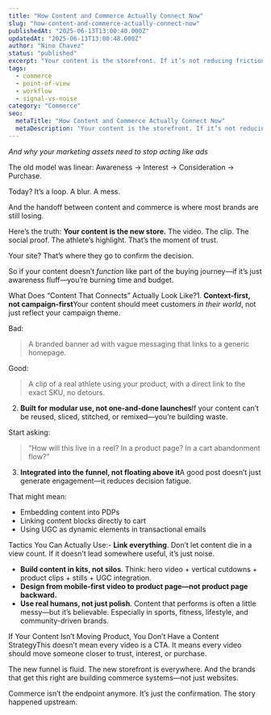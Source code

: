 ```yaml
---
title: "How Content and Commerce Actually Connect Now"
slug: "how-content-and-commerce-actually-connect-now"
publishedAt: "2025-06-13T13:00:40.000Z"
updatedAt: "2025-06-13T13:00:48.000Z"
author: "Nino Chavez"
status: "published"
excerpt: "Your content is the storefront. If it’s not reducing friction or moving someone closer to a decision, it’s not connected to commerce at all."
tags:
  - commerce
  - point-of-view
  - workflow
  - signal-vs-noise
category: "Commerce"
seo:
  metaTitle: "How Content and Commerce Actually Connect Now"
  metaDescription: "Your content is the storefront. If it’s not reducing friction or moving someone closer to a decision, it’s not connected to commerce at all."
---
```


*And why your marketing assets need to stop acting like ads*

The old model was linear:
Awareness → Interest → Consideration → Purchase.

Today? It’s a loop. A blur. A mess.

And the handoff between content and commerce is where most brands are still losing.

Here’s the truth:
**Your content is the new store.**
The video. The clip. The social proof. The athlete’s highlight.
That’s the moment of trust.

Your site? That’s where they go to confirm the decision.

So if your content doesn’t *function* like part of the buying journey—if it’s just awareness fluff—you’re burning time and budget.

What Does “Content That Connects” Actually Look Like?1. **Context-first, not campaign-first**Your content should meet customers *in their world*, not just reflect your campaign theme.

Bad:

> A branded banner ad with vague messaging that links to a generic homepage.

Good:

> A clip of a real athlete using your product, with a direct link to the exact SKU, no detours.

2. **Built for modular use, not one-and-done launches**If your content can’t be reused, sliced, stitched, or remixed—you’re building waste.

Start asking:

> “How will this live in a reel? In a product page? In a cart abandonment flow?”

3. **Integrated into the funnel, not floating above it**A good post doesn’t just generate engagement—it reduces decision fatigue.

That might mean:

- Embedding content into PDPs
- Linking content blocks directly to cart
- Using UGC as dynamic elements in transactional emails

Tactics You Can Actually Use:- **Link everything**. Don’t let content die in a view count. If it doesn’t lead somewhere useful, it’s just noise.
- **Build content in kits, not silos**. Think: hero video + vertical cutdowns + product clips + stills + UGC integration.
- **Design from mobile-first video to product page—not product page backward.**
- **Use real humans, not just polish**. Content that performs is often a little messy—but it’s believable. Especially in sports, fitness, lifestyle, and community-driven brands.

If Your Content Isn’t Moving Product, You Don’t Have a Content StrategyThis doesn’t mean every video is a CTA.
It means every video should move someone closer to trust, interest, or purchase.

The new funnel is fluid.
The new storefront is everywhere.
And the brands that get this right are building commerce systems—not just websites.

Commerce isn’t the endpoint anymore.
It’s just the confirmation.
The story happened upstream.

